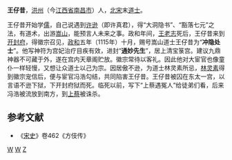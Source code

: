 '''王仔昔'''{{BD|？||1117年||}}，[[洪州|洪州]]（今[[江西省|江西省]][[南昌市|南昌市]]）人，[[北宋|北宋]]末[[道士|道士]]。

王仔昔开始学[[儒|儒]]，自己说遇到[[许逊|许逊]]（即许真君），得“大洞隐书”、“豁落七元”之法，有道术，出游[[嵩山|嵩山]]，能预言人未来之事。政和年间，[[王老志|王老志]]死后，王仔昔来到[[开封府|开封府]]，得徽宗召见，[[政和|政和]]五年（1115年）十月，赐号嵩山道士王仔昔为“'''冲隐处士'''”。他写神符为宫妃治疗目疾有效，进封“'''通妙先生'''”，居上清宝箓宫。建议九鼎神器不可藏于外，遂在宫内天章阁贮放。徽宗常待以客礼。因此他对大宦官也像童仆一样轻慢，又想让众道士以己为宗。因居傲不逊，为道士林灵素所忌，[[林灵素|林灵素]]得到徽宗宠信后，便与宦官冯浩勾结，共同陷害王仔昔。王仔昔被囚在东太一宫，以言语不逊下狱，下开封府狱而死。临死以前，写下“上蔡遇冤人”给徒弟们看，后来冯浩被流放到南方，到[[上蔡|上蔡]]被诛杀。

==参考文献==
* 《[[宋史|宋史]]》卷462《方伎传》
[[分类:宋朝道士|W]]
[[分类:南昌人|W]]
[[分类:王姓|Z]]